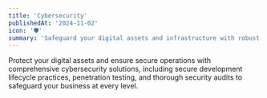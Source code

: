 ```yaml
---
title: 'Cybersecurity'
publishedAt: '2024-11-02'
icon: '🛡️'
summary: 'Safeguard your digital assets and infrastructure with robust cybersecurity solutions, ensuring both offensive and defensive protection against evolving threats.'
---
```


Protect your digital assets and ensure secure operations with comprehensive cybersecurity solutions, including secure development lifecycle practices, penetration testing, and thorough security audits to safeguard your business at every level.

